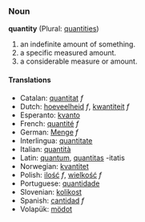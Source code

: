 === Noun ===
'''quantity''' (Plural: [[quantities]])

# an indefinite amount of something.
# a specific measured amount.
# a considerable measure or amount.

==== Translations ====
*Catalan: [[quantitat]] ''f''
*Dutch: [[hoeveelheid]] ''f'', [[kwantiteit]] ''f''
*Esperanto: [[kvanto]]
*French: [[quantité]] ''f''
*German: [[Menge]] ''f''
*Interlingua: [[quantitate]]
*Italian: [[quantità]]
*Latin: [[quantum]], [[quantitas]] -itatis
*Norwegian: [[kvantitet]]
*Polish: [[ilość]] ''f'', [[wielkość]] ''f''
*Portuguese: [[quantidade]]
*Slovenian: [[kolikost]]
*Spanish: [[cantidad]] ''f''
*Volapük: [[mödot]]